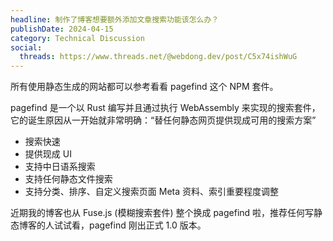 ```yaml
---
headline: 制作了博客想要额外添加文章搜索功能该怎么办？
publishDate: 2024-04-15
category: Technical Discussion
social:
  threads: https://www.threads.net/@webdong.dev/post/C5x74ishWuG
---
```


所有使用静态生成的网站都可以参考看看 pagefind 这个 NPM 套件。

pagefind 是一个以 Rust 编写并且通过执行 WebAssembly 来实现的搜索套件，它的诞生原因从一开始就非常明确：“替任何静态网页提供现成可用的搜索方案”

- 搜索快速
- 提供现成 UI
- 支持中日语系搜索
- 支持任何静态文件搜索
- 支持分类、排序、自定义搜索页面 Meta 资料、索引重要程度调整

近期我的博客也从 Fuse.js (模糊搜索套件) 整个换成 pagefind 啦，推荐任何写静态博客的人试试看，pagefind 刚出正式 1.0 版本。
